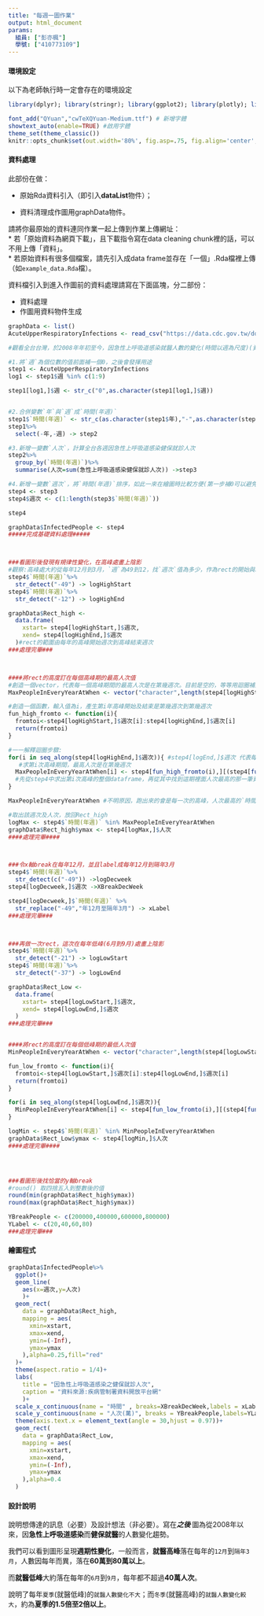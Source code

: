 ```yaml
---
title: "每週一圖作業"
output: html_document
params:
  組員: ["彭亦楓"]  
  學號: ["410773109"]
---
```


#### 環境設定

以下為老師執行時一定會存在的環境設定
```r
library(dplyr); library(stringr); library(ggplot2); library(plotly); library(lubridate); library(readr); library(tidyr); library(showtext)

font_add("QYuan","cwTeXQYuan-Medium.ttf") # 新增字體
showtext_auto(enable=TRUE) #啟用字體
theme_set(theme_classic())
knitr::opts_chunk$set(out.width='80%', fig.asp=.75, fig.align='center', fig.showtext=T)
```

#### 資料處理

此部份在做：

  * 原始Rda資料引入（即引入**dataList**物件）；
  
  * 資料清理成作圖用graphData物件。

請將你最原始的資料連同作業一起上傳到作業上傳網址：  
  * 若「原始資料為網頁下載」，且下載指令寫在data cleaning chunk裡的話，可以不用上傳「資料」。  
  * 若原始資料有很多個檔案，請先引入成data frame並存在「一個」.Rda檔裡上傳（如`example_data.Rda`檔）。  

資料檔引入到進入作圖前的資料處理請寫在下面區塊，分二部份：

  * 資料處理  
  * 作圖用資料物件生成
  
```r
graphData <- list()
AcuteUpperRespiratoryInfections <- read_csv("https://data.cdc.gov.tw/download?resourceid=06b3e609-e6d5-4cc5-abe4-a243e025dd94&dataurl=https://od.cdc.gov.tw/eic/NHI_AcuteUpperRespiratoryInfections.csv")

#觀看全台台灣，於2008年年初至今，因急性上呼吸道感染就醫人數的變化(時間以週為尺度)(資料來源:疾病管制署資料開放平台)

#1.將`週`為個位數的值前面補一個0，之後會發揮用途
step1 <- AcuteUpperRespiratoryInfections
log1 <- step1$週 %in% c(1:9)

step1[log1,]$週 <- str_c("0",as.character(step1[log1,]$週))


#2.合併變數`年`與`週`成`時間(年週)`
step1$`時間(年週)` <- str_c(as.character(step1$年),"-",as.character(step1$週))
step1%>%
  select(-年,-週) -> step2

#3.新增一變數`人次`，計算全台各週因急性上呼吸道感染健保就診人次
step2%>%
  group_by(`時間(年週)`)%>%
  summarise(人次=sum(急性上呼吸道感染健保就診人次)) ->step3

#4.新增一變數`週次`，將`時間(年週)`排序，如此一來在繪圖時比較方便(第一步補0可以避免在這裡出錯)
step4 <- step3
step4$週次 <- c(1:length(step3$`時間(年週)`))

step4

graphData$InfectedPeople <- step4
#####完成基礎資料處理#####



###看圖形後發現有規律性變化，在高峰處畫上陰影
#觀察:高峰處大約從每年12月到3月，`週`為49到12，找`週次`值為多少，作為rect的開始與結尾
step4$`時間(年週)`%>%
  str_detect("-49") -> logHighStart
step4$`時間(年週)`%>%
  str_detect("-12") -> logHighEnd

graphData$Rect_high <-
  data.frame(
    xstart= step4[logHighStart,]$週次,
    xend= step4[logHighEnd,]$週次
  )#rect的範圍由每年的高峰開始週次到高峰結束週次
###處理完畢###



####將rect的高度訂在每個高峰期的最高人次值
#創造一個vector，代表每一個高峰期間的最高人次是在第幾週次。目前是空的，等等用迴圈補上內容
MaxPeopleInEveryYearAtWhen <- vector("character",length(step4[logHighStart,]$週次)) 

#創造一個函數，輸入值為i，產生第i年高峰開始及結束是第幾週次到第幾週次
fun_high_fromto <- function(i){
  fromtoi<-step4[logHighStart,]$週次[i]:step4[logHighEnd,]$週次[i]
  return(fromtoi)
}

#一一解釋迴圈步驟:
for(i in seq_along(step4[logHighEnd,]$週次)){ #step4[logEnd,]$週次 代表每一年高峰結束是第幾週次，而外面放seq_along()後，能使i從1代到(一共有幾次高峰)
   #求第i次高峰期間，最高人次是在第幾週次
  MaxPeopleInEveryYearAtWhen[i] <- step4[fun_high_fromto(i),][(step4[fun_high_fromto(i),]$人次 == max(step4[fun_high_fromto(i),]$人次)),]  
  #先從step4中求出第i次高峰的整個dataframe，再從其中找到這期裡面人次最高的那一筆資料，並且存入MaxPeopleInEveryYearAtWhen。不知為甚麼在迴圈中只會回存第一個變數底下的值
}

MaxPeopleInEveryYearAtWhen #不明原因，跑出來的會是每一次的高峰，人次最高的`時間(年週)`

#取出該週次及人次，放回Rect_high
logMax <- step4$`時間(年週)` %in% MaxPeopleInEveryYearAtWhen
graphData$Rect_high$ymax <- step4[logMax,]$人次
####處理完畢####



###令x軸break在每年12月，並且label成每年12月到隔年3月
step4$`時間(年週)`%>%
  str_detect(c("-49")) ->logDecweek
step4[logDecweek,]$週次 ->XBreakDecWeek

step4[logDecweek,]$`時間(年週)` %>%
  str_replace("-49","年12月至隔年3月") -> xLabel
###處理完畢###



###再做一次rect，這次在每年低峰(6月到9月)處畫上陰影
step4$`時間(年週)`%>%
  str_detect("-21") -> logLowStart
step4$`時間(年週)`%>%
  str_detect("-37") -> logLowEnd

graphData$Rect_Low <-
  data.frame(
    xstart= step4[logLowStart,]$週次,
    xend= step4[logLowEnd,]$週次
  )
###處理完畢###


####將rect的高度訂在每個低峰期的最低人次值
MinPeopleInEveryYearAtWhen <- vector("character",length(step4[logLowStart,]$週次)) 

fun_low_fromto <- function(i){
  fromtoi<-step4[logLowStart,]$週次[i]:step4[logLowEnd,]$週次[i]
  return(fromtoi)
}

for(i in seq_along(step4[logLowEnd,]$週次)){
  MinPeopleInEveryYearAtWhen[i] <- step4[fun_low_fromto(i),][(step4[fun_low_fromto(i),]$人次 == min(step4[fun_low_fromto(i),]$人次)),]  
}

logMin <- step4$`時間(年週)` %in% MinPeopleInEveryYearAtWhen
graphData$Rect_Low$ymax <- step4[logMin,]$人次
####處理完畢####




###看圖形後找恰當的y軸break
#round() 取四捨五入到整數後的值
round(min(graphData$Rect_high$ymax))
round(max(graphData$Rect_high$ymax))

YBreakPeople <- c(200000,400000,600000,800000)
YLabel <- c(20,40,60,80)
###處理完畢###
```




#### 繪圖程式

```r
graphData$InfectedPeople%>%
  ggplot()+
  geom_line(
    aes(x=週次,y=人次)
    )+
  geom_rect(
    data = graphData$Rect_high,
    mapping = aes(
      xmin=xstart,
      xmax=xend,
      ymin=(-Inf),
      ymax=ymax
    ),alpha=0.25,fill="red"
  )+
  theme(aspect.ratio = 1/4)+
  labs(
    title = "因急性上呼吸道感染之健保就診人次",
    caption = "資料來源:疾病管制署資料開放平台網"
    )+
  scale_x_continuous(name = "時間" , breaks=XBreakDecWeek,labels = xLabel)+
  scale_y_continuous(name = "人次(萬)", breaks = YBreakPeople,labels=YLabel)+
  theme(axis.text.x = element_text(angle = 30,hjust = 0.97))+
  geom_rect(
    data = graphData$Rect_Low,
    mapping = aes(
      xmin=xstart,
      xmax=xend,
      ymin=(-Inf),
      ymax=ymax
    ),alpha=0.4
  )

```

#### 設計說明
說明想傳達的訊息（必要）及設計想法（非必要）。寫在***之後
*** 
圖為從2008年以來，因**急性上呼吸道感染**而**健保就醫**的人數變化趨勢。

我們可以看到圖形呈現**週期性變化**，一般而言，**就醫高峰**落在每年的`12月`到`隔年3月`，人數因每年而異，落在**60萬到80萬以上**。

而**就醫低峰**大約落在每年的`6月`到`9月`，每年都不超過**40萬人次**。

說明了每年`夏季`(就醫低峰)的`就醫人數變化不大`；而`冬季`(就醫高峰)的`就醫人數變化較大`，約為**夏季的1.5倍至2倍以上**。

